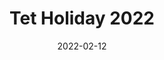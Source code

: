 ---
slug: "/tet-2022"
cover: "./tet_3.jpg"
date: "2022-02-12"
title: "Tet Holiday 2022"
areas:
  - May wealth always come your way. May it be auspicious and as you wish. A Charm to Bring Satisfaction and Happiness Year by Year.
---